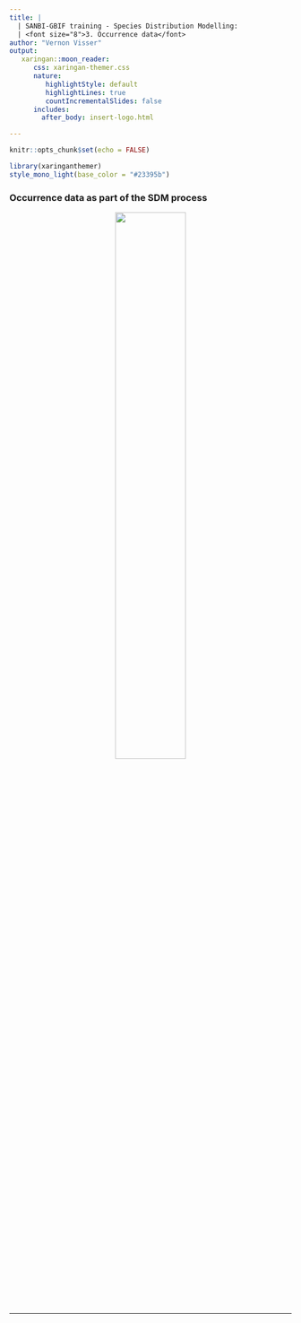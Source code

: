 ```yaml
---
title: |
  | SANBI-GBIF training - Species Distribution Modelling:
  | <font size="8">3. Occurrence data</font>
author: "Vernon Visser"
output: 
   xaringan::moon_reader:
      css: xaringan-themer.css
      nature:
         highlightStyle: default
         highlightLines: true
         countIncrementalSlides: false
      includes: 
        after_body: insert-logo.html

---
```


<style>
pre code, pre, code {
   overflow-x: visible !important;
   white-space: pre-wrap;
}
.remark-slide-content {
    padding: 0.5em 2em 0.5em 2em;
}
.remark-code {
  font-size: 12px;
}
</style>

```r
knitr::opts_chunk$set(echo = FALSE)
```

```r
library(xaringanthemer)
style_mono_light(base_color = "#23395b")
```




### Occurrence data as part of the SDM process

<center>
<img src="https://github.com/vervis/SANBI-GBIF_SDMs/blob/980bede10aa657fb3404b24d9da4319d6446bca5/Images/Franklin.png?raw=true" style="width: 50%" class="center" />
</center>

---
